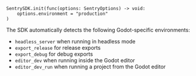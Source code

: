 ```GDScript
SentrySDK.init(func(options: SentryOptions) -> void:
	options.environment = "production"
)
```

The SDK automatically detects the following Godot-specific environments:
- `headless_server` when running in headless mode
- `export_release` for release exports
- `export_debug` for debug exports
- `editor_dev` when running inside the Godot editor
- `editor_dev_run` when running a project from the Godot editor
